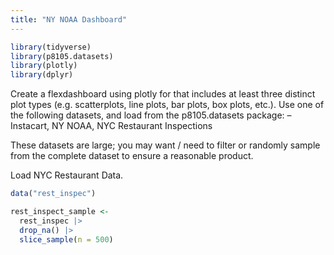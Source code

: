 ```yaml
---
title: "NY NOAA Dashboard"
---
```


```r
library(tidyverse)
library(p8105.datasets)
library(plotly)
library(dplyr)
```

Create a flexdashboard using plotly for that includes at least three distinct plot types (e.g. scatterplots, line plots, bar plots, box plots, etc.). Use one of the following datasets, and load from the p8105.datasets package: -- Instacart, NY NOAA, NYC Restaurant Inspections

These datasets are large; you may want / need to filter or randomly sample from the complete dataset to ensure a reasonable product.

Load NYC Restaurant Data.
```r
data("rest_inspec") 

rest_inspect_sample <- 
  rest_inspec |> 
  drop_na() |> 
  slice_sample(n = 500)
```



